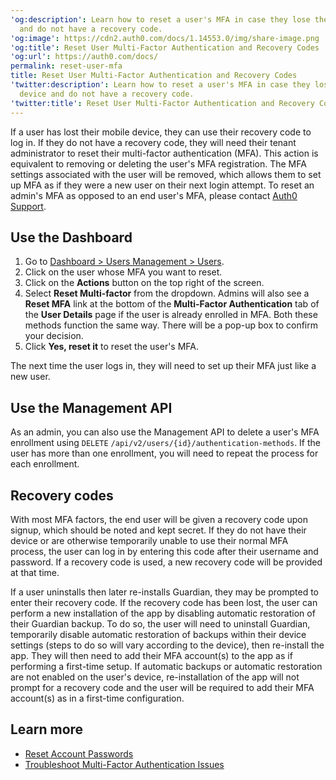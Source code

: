 ---
'og:description': Learn how to reset a user's MFA in case they lose their mobile device
  and do not have a recovery code.
'og:image': https://cdn2.auth0.com/docs/1.14553.0/img/share-image.png
'og:title': Reset User Multi-Factor Authentication and Recovery Codes
'og:url': https://auth0.com/docs/
permalink: reset-user-mfa
title: Reset User Multi-Factor Authentication and Recovery Codes
'twitter:description': Learn how to reset a user's MFA in case they lose their mobile
  device and do not have a recovery code.
'twitter:title': Reset User Multi-Factor Authentication and Recovery Codes
---
If a user has lost their mobile device, they can use their recovery code to log in. If they do not have a recovery code, they will need their tenant administrator to reset their <Tooltip tip="Multi-factor authentication (MFA): User authentication process that uses a factor in addition to username and password such as a code via SMS." cta="View Glossary" href="/docs/glossary?term=multi-factor+authentication">multi-factor authentication</Tooltip> (MFA). This action is equivalent to removing or deleting the user's MFA registration. The MFA settings associated with the user will be removed, which allows them to set up MFA as if they were a new user on their next login attempt. To reset an admin's MFA as opposed to an end user's MFA, please contact [Auth0 Support](/docs/troubleshoot/customer-support).

## Use the Dashboard

1. Go to [Dashboard > Users Management > Users](https://manage.auth0.com/#/users).
2. Click on the user whose MFA you want to reset.
3. Click on the **Actions** button on the top right of the screen.
4. Select **Reset Multi-factor** from the dropdown. Admins will also see a **Reset MFA** link at the bottom of the **Multi-Factor Authentication** tab of the **User Details** page if the user is already enrolled in MFA. Both these methods function the same way. There will be a pop-up box to confirm your decision.
5. Click **Yes, reset it** to reset the user's MFA.

The next time the user logs in, they will need to set up their MFA just like a new user.

## Use the Management API

As an admin, you can also use the <Tooltip tip="Management API: A product to allow customers to perform administrative tasks." cta="View Glossary" href="/docs/glossary?term=Management+API">Management API</Tooltip> to delete a user's MFA enrollment using `DELETE` `/api/v2/users/{id}/authentication-methods`. If the user has more than one enrollment, you will need to repeat the process for each enrollment.

## Recovery codes

With most MFA factors, the end user will be given a recovery code upon signup, which should be noted and kept secret. If they do not have their device or are otherwise temporarily unable to use their normal MFA process, the user can log in by entering this code after their username and password. If a recovery code is used, a new recovery code will be provided at that time.

If a user uninstalls then later re-installs Guardian, they may be prompted to enter their recovery code. If the recovery code has been lost, the user can perform a new installation of the app by disabling automatic restoration of their Guardian backup. To do so, the user will need to uninstall Guardian, temporarily disable automatic restoration of backups within their device settings (steps to do so will vary according to the device), then re-install the app. They will then need to add their MFA account(s) to the app as if performing a first-time setup. If automatic backups or automatic restoration are not enabled on the user's device, re-installation of the app will not prompt for a recovery code and the user will be required to add their MFA account(s) as in a first-time configuration.

## Learn more

* [Reset Account Passwords](/docs/troubleshoot/customer-support/reset-account-passwords)
* [Troubleshoot Multi-Factor Authentication Issues](/docs/troubleshoot/authentication-issues/troubleshoot-mfa-issues)